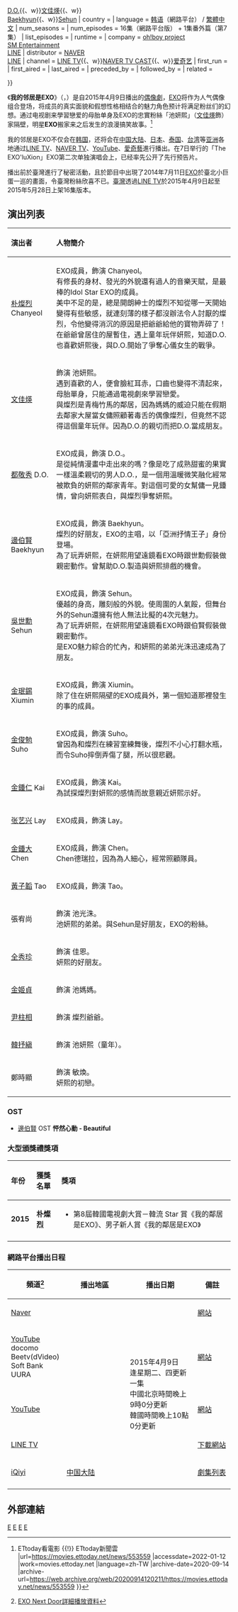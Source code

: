{{noteTA
|G1=KO TV Show
}}
{{Infobox Television
| show_name         = 我的邻居是EXO
| original_name      = {{lang|ko|우리 옆집에 EXO가 산다 / EXO NEXT DOOR}}
| image                = EXO Next Door.png
| caption              = 
| writer               = 
| director             = [[李權|李權]]
| starring             = {{Nowrap begin}}[[Chanyeol|Chanyeol]]{{、w}}[[都暻秀|D.O.]]{{、w}}[[文佳煐|文佳煐]]{{、w}}<br />[[伯賢|Baekhyun]]{{、w}}[[Sehun|Sehun]]{{Nowrap end}}
| country              = {{KOR}}
| language             = [[韩语|韩语]]（網路平台） / [[繁體中文|繁體中文]]
| num_seasons          = <!-- or num_series -->
| num_episodes         = 16集（網路平台版） + 1集番外篇（第7集）
| list_episodes        = 
| runtime              = 
| company              = [http://blog.naver.com/ohboypj oh!boy project]<br>[[SM_Entertainment|SM Entertainment]]<br />[[LINE|LINE]]
| distributor          = [[NAVER|NAVER]]<br />[[LINE|LINE]]
| channel              = [[LINE_TV|LINE TV]]{{、w}}[[NAVER_TV_CAST|NAVER TV CAST]]{{、w}}[[爱奇艺|爱奇艺]]
| first_run            = 
| first_aired          = {{start date|2015|04|09}}
| last_aired           = {{start date|2015|05|28}}
| preceded_by          = 
| followed_by          = 
| related              = 

}}

《'''我的邻居是EXO'''》（{{lang-ko|'''우리 옆집에 EXO가 산다'''}}，{{lang-en|'''EXO Next Door'''}}）是自2015年4月9日播出的[[偶像劇|偶像劇]]，[[EXO|EXO]]将作为人气偶像组合登场，将成员的真实面貌和假想性格相结合的魅力角色预计将满足粉丝们的幻想。通过电视剧来學習戀爱的母胎单身及EXO的忠實粉絲「池妍熙」（[[文佳煐|文佳煐]]飾）家隔壁，明星'''EXO'''搬家来之后发生的浪漫搞笑故事。<ref>{{cite news |title=燦烈再戀《我的鄰居是EXO》女友 穿校服扮情侶超萌！ {{!}} ETtoday看電影 {{!}} ETtoday新聞雲 |url=https://movies.ettoday.net/news/553559 |accessdate=2022-01-12 |work=movies.ettoday.net |language=zh-TW |archive-date=2020-09-14 |archive-url=https://web.archive.org/web/20200914120211/https://movies.ettoday.net/news/553559 }}</ref>

我的邻居是EXO不仅会在[[韩国|韩国]]，还将会在[[中国大陆|中国大陆]]、[[日本|日本]]、[[泰国|泰国]]、[[台湾|台湾]]等[[亚洲|亚洲]]各地通过[[LINE_TV|LINE TV]]、[[NAVER_TV|NAVER TV]]、[[YouTube|YouTube]]、[[愛奇藝|愛奇藝]]進行播出。在7日举行的「The EXO'luXion」EXO第二次单独演唱会上，已经率先公开了先行预告片。

播出前於臺灣進行了秘密活動，且於節目中出現了2014年7月11日[[EXO|EXO]]於臺北小巨蛋一巡的畫面，令臺灣粉絲欣喜不已。[[臺灣|臺灣]]透過[[LINE_TV|LINE TV]]於2015年4月9日起至2015年5月28日上架16集版本。

== 演出列表 ==
{| class="wikitable" width="100%"
!align="left"|演出者
!align="left"|人物簡介
|-
| [[朴燦烈|朴燦烈]] Chanyeol ||align="left"|
EXO成員，飾演 Chanyeol。<br>
有修長的身材、發光的外貌還有過人的音樂天賦，是最棒的Idol Star EXO的成員。<br>
美中不足的是，總是開朗紳士的燦烈不知從哪一天開始變得有些敏感，就連刻薄的樣子都沒辦法令人討厭的燦烈，令他變得消沉的原因是把爺爺給他的寶物弄碎了！<br>
在爺爺曾居住的屋暫住，遇上童年玩伴妍熙，知道D.O.也喜歡妍熙後，與D.O.開始了爭奪心儀女生的戰爭。
|-
| [[文佳煐|文佳煐]]||align="left"|
飾演 池妍熙。<br>
遇到喜歡的人，便會臉紅耳赤，口齒也變得不清起來，母胎單身，只能通過電視劇來學習戀愛。<br>
與燦烈是青梅竹馬的鄰居，因為媽媽的威迫只能在假期去鄰家大屋當女傭照顧著毒舌的偶像燦烈，但竟然不認得這個童年玩伴。因為D.O.的親切而把D.O.當成朋友。
|-
| [[都敬秀|都敬秀]] D.O.||align="left"|
EXO成員，飾演 D.O.。<br>
是從純情漫畫中走出來的嗎？像是吃了成熟甜蜜的果實一樣溫柔親切的男人D.O.，是一個用溫暖微笑融化經常被欺負的妍熙的鄰家青年。對這個可愛的女幫傭一見鍾情，曾向妍熙表白，與燦烈爭奪妍熙。
|-
| [[邊伯賢|邊伯賢]] Baekhyun ||align="left"|
EXO成員，飾演 Baekhyun。<br>
燦烈的好朋友，EXO的主唱，以「亞洲抒情王子」身份登場。<br>
為了玩弄妍熙，在妍熙用望遠鏡看EXO時跟世勳假裝做親密動作。曾幫助D.O.製造與妍熙排戲的機會。
|-
| [[Sehun|吳世勳]] Sehun||align="left"|
EXO成員，飾演 Sehun。<br>
優越的身高，雕刻般的外貌。使周圍的人氣餒，但舞台外的Sehun還擁有他人無法比擬的4次元魅力。<br>
為了玩弄妍熙，在妍熙用望遠鏡看EXO時跟伯賢假裝做親密動作。<br>
是EXO魅力綜合的忙內，和妍熙的弟弟光洙迅速成為了朋友。
|-
| [[Xiumin|金珉錫]] Xiumin||align="left"|EXO成員，飾演 Xiumin。<br>
除了住在妍熙隔壁的EXO成員外，第一個知道那裡發生的事的成員。
|-
| [[金俊勉|金俊勉]] Suho||align="left"|EXO成員，飾演 Suho。<br>曾因為和燦烈在練習室練舞後，燦烈不小心打翻水瓶，而令Suho摔倒弄傷了腿，所以很悲觀。
|-
| [[Kai|金鍾仁]] Kai||align="left"|EXO成員，飾演 Kai。<br>為試探燦烈對妍熙的感情而故意親近妍熙示好。
|-
| [[张艺兴|张艺兴]] Lay||align="left"|EXO成員，飾演 Lay。
|-
| [[CHEN_(EXO)|金鍾大]] Chen||align="left"|EXO成員，飾演 Chen。<br>Chen德瑞拉，因為為人細心，經常照顧隊員。
|-
| [[黃子韜|黃子韜]] Tao||align="left"|EXO成員，飾演 Tao。
|-
| 張宥尚||align="left"|飾演 池光洙。<br>池妍熙的弟弟。與Sehun是好朋友，EXO的粉絲。
|-
| [[全秀珍|全秀珍]]||align="left"|飾演 佳恩。<br>妍熙的好朋友。
|-
| [[金姬貞|金姬貞]]||align="left"|飾演 池媽媽。
|-
| [[尹柱相|尹柱相]]||align="left"|飾演 燦烈爺爺。
|-
| [[韓抒縝|韓抒縝]]||align="left"|飾演 池妍熙（童年）。
|-
| 鄭時顯||align="left"|飾演 敏煥。<br>妍熙的初戀。
|}

=== OST ===
*[[伯賢|邊伯賢]] OST '''怦然心動 - Beautiful'''

=== 大型頒獎禮獎項 ===
{| class="wikitable" width="90%"
!align="left"|年份
!align="left"|獲獎名單
!align="left"|獎項
|-
!align="center"|'''2015'''
|align="left"|'''朴燦烈'''
|align="left"| 
* 第8屆韓國電視劇大賞－韓流 Star 賞《我的鄰居是EXO》、男子新人賞《我的鄰居是EXO》
|-
|}

=== 網路平台播出日程 ===
{| class=wikitable
!width=100|頻道<ref>[https://www.facebook.com/exok/photos/a.194144590678060.43798.172930792799440/828290173930162/?type=1&permPage=1 EXO Next Door詳細播放資料]</ref>!!width=200|播出地區!!width=200|播出日期!!width=100|備註
|-
| [[Naver|Naver]] || {{KOR}} || rowspan=9|2015年4月9日<br />逢星期二、四更新一集<br />中國北京時間晚上9時0分更新<br />韓國時間晚上10點0分更新 || [http://tvcast.naver.com/lineexonextdoor 網站]
|-
| [[YouTube|YouTube]]<br />docomo Beetv(dVideo)<br />Soft Bank UURA || {{JPN}} || [http://youtube.com/c/exonextdoor 網站] {{Wayback|url=http://youtube.com/c/exonextdoor |date=20210202172842 }}
|-
| [[YouTube|YouTube]] || {{MYS}}<br />{{SIN}}<br />{{PHI}}<br />{{VIE}} || [http://youtube.com/c/exonextdoor 網站] {{Wayback|url=http://youtube.com/c/exonextdoor |date=20210202172842 }}
|-
| [[LINE_(公司)|LINE TV]] || {{THA}}<br />{{TWN}} || [https://itunes.apple.com/th/app/line-tv/id929971154?mt=8 下載網站] {{Wayback|url=https://itunes.apple.com/th/app/line-tv/id929971154?mt=8 |date=20180131122718 }}
|-
| [[愛奇藝|iQiyi]] || {{flag icon|China}} [[中国大陆|中国大陆]] || [http://www.iqiyi.com/a_19rrhaymu9.html 劇集列表] {{Wayback|url=http://www.iqiyi.com/a_19rrhaymu9.html |date=20170305213627 }}
|-
|}

== 外部連結 ==
{{reflist}}

{{EXO}}
{{2015年台灣播出之韓劇}}
[[Category:2015年韓國電視劇集|E]]
[[Category:偽紀錄片電視劇|E]]
[[Category:公寓背景電視劇|E]]
[[Category:EXO|E]]